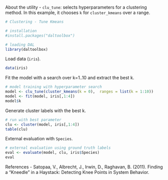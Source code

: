 About the utility
- `clu_tune`: selects hyperparameters for a clustering method. In this example, it chooses `k` for `cluster_kmeans` over a range.

```r
# Clustering - Tune Kmeans

# installation 
#install.packages("daltoolbox")

# loading DAL
library(daltoolbox)  
```

Load data (`iris`).
```r
data(iris)
```

Fit the model with a search over k=1..10 and extract the best k.
```r
# model training with hyperparameter search
model <- clu_tune(cluster_kmeans(k = 0),  ranges = list(k = 1:10))
model <- fit(model, iris[,1:4])
model$k
```

Generate cluster labels with the best k.
```r
# run with best parameter
clu <- cluster(model, iris[,1:4])
table(clu)
```

External evaluation with `Species`.
```r
# external evaluation using ground truth labels
eval <- evaluate(model, clu, iris$Species)
eval
```

References
- Satopaa, V., Albrecht, J., Irwin, D., Raghavan, B. (2011). Finding a "Kneedle" in a Haystack: Detecting Knee Points in System Behavior.
